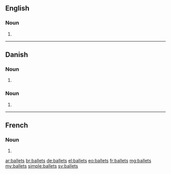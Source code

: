==English==

===Noun===
{{head|en|plural}}

# {{plural of|ballet|lang=en}}

----

==Danish==

===Noun===
{{head|da|noun form|g=c}}

# {{genitive singular indefinite of|ballet|lang=da}}

===Noun===
{{head|da|noun form|g=n}}

# {{genitive singular definite of|bal|lang=da}}

----

==French==

===Noun===
{{head|fr|plural|g=m-p}}

# {{plural of|ballet|lang=fr}}

[[ar:ballets]]
[[br:ballets]]
[[de:ballets]]
[[el:ballets]]
[[eo:ballets]]
[[fr:ballets]]
[[mg:ballets]]
[[my:ballets]]
[[simple:ballets]]
[[sv:ballets]]